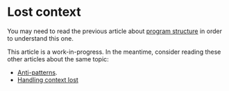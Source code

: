 # Lost context

You may need to read the previous article about [program structure](/a/webgl/program-structure) in order to understand this one.

This article is a work-in-progress. In the meantime, consider reading these other articles about the same topic:

- [Anti-patterns](https://webgl2fundamentals.org/webgl/lessons/webgl-anti-patterns.html).
- [Handling context lost](https://www.khronos.org/webgl/wiki/HandlingContextLost)
